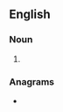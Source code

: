 ==English==

===Noun===
{{head|en|noun form}}

# {{plural of|en|carbine}}

===Anagrams===
* {{anagrams|en|a=abceinrs|brisance}}